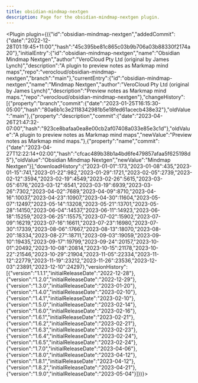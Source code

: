 ---
title: obsidian-mindmap-nextgen
description: Page for the obsidian-mindmap-nextgen plugin.
---


<Plugin plugin={({"id":"obsidian-mindmap-nextgen","addedCommit":{"date":"2022-12-28T01:19:45+11:00","hash":"45c395be81c865c03b9b706a03b88330f2174a20"},"initialEntry":{"id":"obsidian-mindmap-nextgen","name":"Obsidian Mindmap Nextgen","author":"VeroCloud Pty Ltd (original by James Lynch)","description":"A plugin to preview notes as Markmap mind maps","repo":"verocloud/obsidian-mindmap-nextgen","branch":"main"},"currentEntry":{"id":"obsidian-mindmap-nextgen","name":"Mindmap Nextgen","author":"VeroCloud Pty Ltd (original by James Lynch)","description":"Preview notes as Markmap mind maps.","repo":"verocloud/obsidian-mindmap-nextgen"},"changeHistory":[{"property":"branch","commit":{"date":"2023-01-25T16:15:30-05:00","hash":"80a6b1c3e2118342981b5e18fed61acecb438e32"},"oldValue":"main"},{"property":"description","commit":{"date":"2023-04-26T21:47:32-07:00","hash":"923ce8bafaa0ea8e00cb2af07408a033e85e3c1d"},"oldValue":"A plugin to preview notes as Markmap mind maps","newValue":"Preview notes as Markmap mind maps."},{"property":"name","commit":{"date":"2023-04-27T12:22:14+02:00","hash":"cfcac489b38b1a4bd6fe479857afaa5f625198d5"},"oldValue":"Obsidian Mindmap Nextgen","newValue":"Mindmap Nextgen"}],"downloadHistory":{"2023-01-01":173,"2023-01-08":435,"2023-01-15":741,"2023-01-22":982,"2023-01-29":1721,"2023-02-05":2739,"2023-02-12":3594,"2023-02-19":4549,"2023-02-26":5615,"2023-03-05":6176,"2023-03-12":6541,"2023-03-19":6939,"2023-03-26":7302,"2023-04-02":7689,"2023-04-09":8710,"2023-04-16":10037,"2023-04-23":10907,"2023-04-30":11604,"2023-05-07":12497,"2023-05-14":13208,"2023-05-21":13701,"2023-05-28":14150,"2023-06-04":14537,"2023-06-11":14923,"2023-06-18":15259,"2023-06-25":15575,"2023-07-02":15902,"2023-07-09":16219,"2023-07-16":16611,"2023-07-23":16980,"2023-07-30":17339,"2023-08-06":17667,"2023-08-13":18070,"2023-08-20":18334,"2023-08-27":18711,"2023-09-03":19059,"2023-09-10":19435,"2023-09-17":19799,"2023-09-24":20157,"2023-10-01":20492,"2023-10-08":20814,"2023-10-15":21178,"2023-10-22":21546,"2023-10-29":21904,"2023-11-05":22334,"2023-11-12":22779,"2023-11-19":23212,"2023-11-26":23536,"2023-12-03":23891,"2023-12-10":24297},"versionHistory":[{"version":"1.1.1","initialReleaseDate":"2022-12-28"},{"version":"1.2.0","initialReleaseDate":"2022-12-29"},{"version":"1.3.0","initialReleaseDate":"2023-01-20"},{"version":"1.4.0","initialReleaseDate":"2023-02-10"},{"version":"1.4.1","initialReleaseDate":"2023-02-10"},{"version":"1.5.0","initialReleaseDate":"2023-02-14"},{"version":"1.6.0","initialReleaseDate":"2023-02-16"},{"version":"1.6.1","initialReleaseDate":"2023-02-21"},{"version":"1.6.2","initialReleaseDate":"2023-02-21"},{"version":"1.6.3","initialReleaseDate":"2023-02-23"},{"version":"1.6.4","initialReleaseDate":"2023-02-24"},{"version":"1.6.5","initialReleaseDate":"2023-02-24"},{"version":"1.7.0","initialReleaseDate":"2023-04-06"},{"version":"1.8.0","initialReleaseDate":"2023-04-12"},{"version":"1.8.1","initialReleaseDate":"2023-04-12"},{"version":"1.8.2","initialReleaseDate":"2023-04-21"},{"version":"1.9.0","initialReleaseDate":"2023-05-04"}]})}></Plugin>